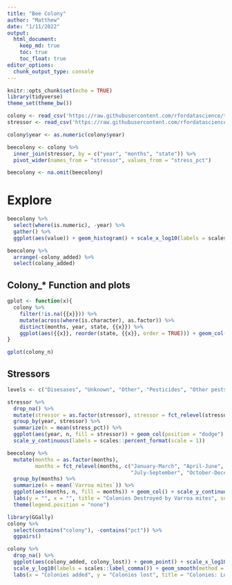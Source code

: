 ```yaml
---
title: "Bee Colony"
author: "Matthew"
date: "1/11/2022"
output: 
  html_document:
    keep_md: true
    toc: true
    toc_float: true
editor_options:
  chunk_output_type: console
---
```


```r
knitr::opts_chunk$set(echo = TRUE)
library(tidyverse)
theme_set(theme_bw())

colony <- read_csv('https://raw.githubusercontent.com/rfordatascience/tidytuesday/master/data/2022/2022-01-11/colony.csv')
stressor <- read_csv('https://raw.githubusercontent.com/rfordatascience/tidytuesday/master/data/2022/2022-01-11/stressor.csv')

colony$year <- as.numeric(colony$year)

beecolony <- colony %>%
  inner_join(stressor, by = c("year", "months", "state")) %>%
  pivot_wider(names_from = "stressor", values_from = "stress_pct")

beecolony <- na.omit(beecolony)
```


# Explore

```r
beecolony %>%
  select(where(is.numeric), -year) %>%
  gather() %>%
  ggplot(aes(value)) + geom_histogram() + scale_x_log10(labels = scales::comma) + facet_wrap(~key, scales = "free", ncol = 3)

beecolony %>%
  arrange(-colony_added) %>%
  select(colony_added)
```

## Colony_* Function and plots
```r
gplot <- function(x){
  colony %>%
    filter(!is.na({{x}})) %>%
    mutate(across(where(is.character), as.factor)) %>%
    distinct(months, year, state, {{x}}) %>%
    ggplot(aes({{x}}, reorder(state, {{x}}, order = TRUE))) + geom_col() + labs(y = "")
}

gplot(colony_n)
```


## Stressors
```r
levels <- c("Disesases", "Unknown", "Other", "Pesticides", "Other pests/parasites", "Varroa mites")

stressor %>%
  drop_na() %>%
  mutate(stressor = as.factor(stressor), stressor = fct_relevel(stressor, levels = levels)) %>%
  group_by(year, stressor) %>%
  summarize(n = mean(stress_pct)) %>%
  ggplot(aes(year, n, fill = stressor)) + geom_col(position = "dodge") + 
  scale_y_continuous(labels = scales::percent_format(scale = 1))

```


```r
beecolony %>%
  mutate(months = as.factor(months), 
         months = fct_relevel(months, c("January-March", "April-June", 
                                        "July-September", "October-December"))) %>%
  group_by(months) %>%
  summarize(n = mean(`Varroa mites`)) %>%
  ggplot(aes(months, n, fill = months)) + geom_col() + scale_y_continuous(labels = scales::percent_format(scale = 1)) +
  labs(y = "", x = "", title = "Colonies Destroyed by Varroa mites", subtitle = "On average every year" ) +
  theme(legend.position = "none")

```


```r
library(GGally)
colony %>%
  select(contains("colony"), -contains("pct")) %>%
  ggpairs()
```



```r
colony %>%
  drop_na() %>%
  ggplot(aes(colony_added, colony_lost)) + geom_point() + scale_x_log10(labels = scales::label_comma()) +
  scale_y_log10(labels = scales::label_comma()) + geom_smooth(method = "lm") + facet_wrap(~months) +
  labs(x = "Colonies added", y = "Colonies lost", title = "Colonies: Lost vs Added", subtitle = "Axes on a log10 scale")

```





